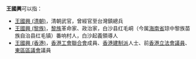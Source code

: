 '''王國興'''可以指：
* [[王國興_(清朝)|王國興 (清朝)]]，清朝武官，曾經官至台灣鎮總兵
* [[王國興_(黎族)|王國興 (黎族)]]，[[黎族|黎族]]革命家、政治家，白沙县红毛峒（今属[[海南省|海南省]]琼中黎族苗族自治县红毛镇）番响村人，白沙起義領導人
* [[王國興_(香港)|王國興 (香港)]]，[[香港工會聯合會|香港工會聯合會]]成員、[[建制派_(香港)|香港建制派]]人士、前[[香港立法會|香港立法會]][[香港立法會議員列表|議員]]、[[東區區議會|東區區議會]]議員
{{Disambiguation|G|Cat=三字王姓人名消歧義}}